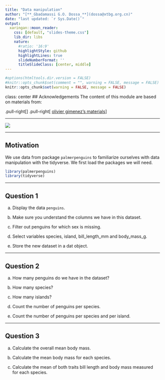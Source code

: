 ```yaml
---
title: "Data manipulation"
author: "[**_Gbadamassi G.O. Dossa_**](dossa@xtbg.org.cn)"
date: "last updated: `r Sys.Date()`"
output:
  xaringan::moon_reader:
    css: [default, "slides-theme.css"]
    lib_dir: libs
    nature:
      #ratio: '16:9'
      highlightStyle: github
      highlightLines: true
      slideNumberFormat: ''
      titleSlideClass: [center, middle]
---
```


```r
#options(htmltools.dir.version = FALSE)
#knitr::opts_chunk$set(comment = "", warning = FALSE, message = FALSE)
knitr::opts_chunk$set(warning = FALSE, message = FALSE)
```

class: center
## Acknowledgements
The content of this module are based on materials from:

.pull-right[
]
.pull-right[
[olivier gimenez's materials](https://oliviergimenez.github.io/)
]

---

![](lter_penguins.png)

---

## Motivation

We use data from package `palmerpenguins` to familiarize ourselves with data manipulation with the tidyverse. We first load the packages we will need. 
```r
library(palmerpenguins)
library(tidyverse)
```

---

## Question 1  

a. Display the data `penguins`.  

b. Make sure you understand the columns we have in this dataset.  

c. Filter out penguins for which sex is missing.  

d. Select variables species, island, bill_length_mm and body_mass_g.  

e. Store the new dataset in a dat object.  

---

## Question 2  

a. How many penguins do we have in the dataset?  

b. How many species?   

c. How many islands?   

d. Count the number of penguins per species.   

e. Count the number of penguins per species and per island.    

---

## Question 3  

a. Calculate the overall mean body mass.  

b. Calculate the mean body mass for each species.  

c. Calculate the mean of both traits bill length and body mass measured for each species.   



